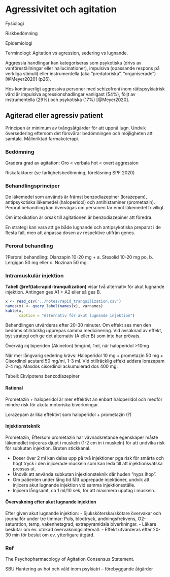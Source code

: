 # Agressivitet och agitation {#aggression}

Fysiologi

Riskbedömning

Epidemiologi


Terminologi: Agitation vs agression, sedering vs lugnande.

Aggressia handlingar kan kategoriseras som psykotiska (drivs av vanföreställningar eller hallucinationer), impulsiva (opassande respons på verkliga stimuli) eller instrumentella (aka "predatoriska", "organiserade")  [@Meyer2020] (p26).

Hos kontinuerligt aggressiva personer med schizofreni inom rättspsykiatrisk vård är impulsiva agressionshadlingar vanligast (54%), följt av instrumentella (29%) och psykotiska (17%) [@Meyer2020].


## Agiterad eller agressiv patient

Principen är minimum av tvångsåtgärder för att uppnå lugn. Undvik översedering eftersom det försvårar bedömningen och möjligheten att samtala. Målinriktad farmakoterapi.

### Bedömning

Gradera grad av agitation: Oro < verbala hot < overt aggression

Riskafaktorer (se farlighetsbedömning, föreläsning SPF 2020)

### Behandlingsprinciper

De läkemedel som används är främst benzodiazepiner (lorazepam), antipsykotiska läkemedel (haloperidol) och antihistaminer (prometazin). Peroral behandling kan övervägas om personen tar emot läkemedel frivilligt.

Om intoxikation är orsak till agitationen är benzodiazepiner att föredra.

En strategi kan vara att ge både lugnande och antipsykotiska preparat i de flesta fall, men att anpassa dosen av respektive utifrån genes.

### Peroral behandling

?Peroral behandling: Olanzapin 10-20 mg + a. Stesolid 10-20 mg po, b. Lergigan 50 mg eller c. Nozinan 50 mg.

### Intramuskulär injektion

**Tabell \@ref(tab:rapid-tranquilization)** visar två alternativ för akut lugnande injektion. Antingen ges A1 + A2 eller så ges B.

```r

x <- read_csv('../notes/rapid_tranquilization.csv')
names(x) <- query_label(names(x), varnames)
kable(x,
      caption = "Alternativ för akut lugnande injektion")

``` 

Behandlingen utvärderas efter 20-30 minuter. Om effekt ses men den bedöms otillräcklig upprepas samma medicinering. Vid avsaknad av effekt, byt strategi och ge det alternativ (A eller B) som inte har prövats.

Överväg inj biperiden (Akineton) 5mg/ml, 1ml, när haloperidol >10mg

När mer långvarig sedering krävs: Haloperidol 10 mg + prometazin 50 mg + Cisordinol acutard 50 mg/ml, 1-3 ml. Vid otillräcklig effekt addera lorazepam 2-4 mg. Maxdos cisordinol ackumulerad dos 400 mg.

Tabell: Ekvipotens benzodiazepiner

#### Rational

Prometazin + haloperidol är mer effektivt än enbart haloperidol och medför mindre risk för akuta motoriska biverkningar.

Lorazepam är lika effektivt som haloperidol + prometazin (?)

#### Injektionsteknik

Prometazin, Eftersom prometazin har vävnadsretande egenskaper måste läkemedlet injiceras djupt i muskeln (1-2 cm in i muskeln) för att undvika risk för subkutan injektion. Bruten stickkanal.

- Doser över 2 ml kan delas upp på två injektioner pga risk för smärta och högt tryck i den injicerade muskeln som kan leda till att injektionsvätska pressas ut. 
- Undvik att använda subkutan injektionsteknik där huden ”nyps ihop”.
- Om patienten under lång tid fått upprepade injektioner, undvik att injicera akut lugnande injektion vid samma injektionsställe. 
- Injicera långsamt, ca 1 ml/10 sek, för att maximera upptag i muskeln.

#### Övervakning efter akut lugnande injektion

Efter given akut lugnande injektion:
- Sjuksköterska/skötare övervakar och journalför under tre timmar: Puls, blodtryck, andningsfrekvens, O2-saturation, temp, vakenhetsgrad, extrapyramidala biverkningar.
- Läkare beslutar om ev. utökad övervakningsintervall. 
- Effekt utvärderas efter 20-30 min för beslut om ev. ytterligare åtgärd.

### Ref

The Psychopharmacology of Agitation Consensus Statement\cite{@Wilson:2012}.

SBU Hantering av hot och våld inom psykiatri – förebyggande åtgärder

